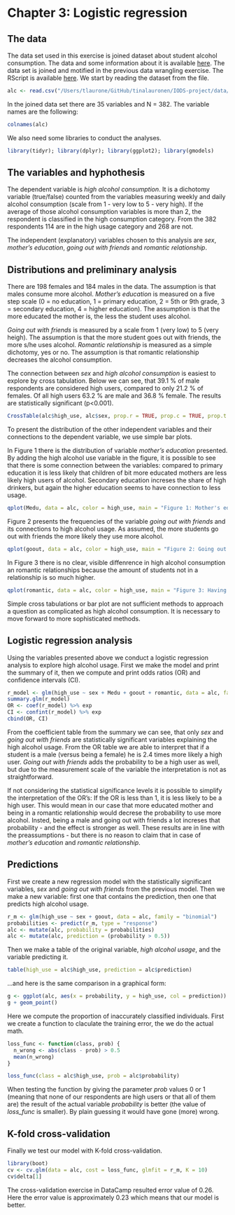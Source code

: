 # Chapter 3: Logistic regression

## The data

The data set used in this exercise is joined dataset about student alcohol consumption. The data and some information about it is available [here](https://archive.ics.uci.edu/ml/datasets/STUDENT+ALCOHOL+CONSUMPTION). The data set is joined and motified in the previous data wrangling exercise. The RScript is available [here](https://github.com/tinalauronen/IODS-project/blob/master/data/create_alc.R). We start by reading the dataset from the file.

```r
alc <- read.csv("/Users/tlaurone/GitHub/tinalauronen/IODS-project/data/alc.csv")
```

In the joined data set there are 35 variables and N = 382. The variable names are the following:

```r
colnames(alc)
```

We also need some libraries to conduct the analyses.

```r
library(tidyr); library(dplyr); library(ggplot2); library(gmodels)
```

## The variables and hyphothesis

The dependent variable is *high alcohol consumption*. It is a dichotomy variable (true/false) counted from the variables measuring weekly and daily alcohol consumption (scale from 1 - very low to 5 - very high). If the average of those alcohol consumption variables is more than 2, the respondent is classified in the high consumption category. From the 382 respondents 114 are in the high usage category and 268 are not.

The independent (explanatory) variables chosen to this analysis are *sex*, *mother's education*, *going out with friends* and *romantic relationship*. 

## Distributions and preliminary analysis

There are 198 females and 184 males in the data. The assumption is that males consume more alcohol. *Mother's education* is measured on a five step scale (0 = no education, 1 = primary education, 2 = 5th or 9th grade, 3 = secondary education, 4 = higher education). The assumption is that the more educated the mother is, the less the student uses alcohol.

*Going out with friends* is measured by a scale from 1 (very low) to 5 (very heigh). The assumption is that the more student goes out with friends, the more s/he uses alcohol.
*Romantic relationship* is measured as a simple dichotomy, yes or no. The assumption is that romantic relationship decreases the alcohol consumption.

The connection between *sex* and *high alcohol consumption* is easiest to explore by cross tabulation. Below we can see, that 39.1 % of male respondents are considered high users, compared to only 21.2 % of females. Of all high users 63.2 % are male and 36.8 % female. The results are statistically significant (p<0.001).

```r
CrossTable(alc$high_use, alc$sex, prop.r = TRUE, prop.c = TRUE, prop.t = FALSE, prop.chisq = FALSE, chisq = TRUE)
```

To present the distribution of the other independent variables and their connections to the dependent variable, we use simple bar plots.

In Figure 1 there is the distribution of variable *mother's education* presented. By adding the high alcohol use variable in the figure, it is possible to see that there is some connection between the variables: compared to primary education it is less likely that children of bit more educated mothers are less likely high users of alcohol. Secondary education increses the share of high drinkers, but again the higher education seems to have connection to less usage.

```r
qplot(Medu, data = alc, color = high_use, main = "Figure 1: Mother's education")
```

Figure 2 presents the frequencies of the variable *going out with friends* and its connections to high alcohol usage. As assumed, the more students go out with friends the more likely they use more alcohol.

```r
qplot(goout, data = alc, color = high_use, main = "Figure 2: Going out with friends")
```

In Figure 3 there is no clear, visible diffenrence in high alcohol consumption an romantic relationships because the amount of students not in a relationship is so much higher. 

```r
qplot(romantic, data = alc, color = high_use, main = "Figure 3: Having romantic relationship")
```

Simple cross tabulations or bar plot are not sufficient methods to approach a question as complicated as high alcohol consumption. It is necessary to move forward to more sophisticated methods.

## Logistic regression analysis

Using the variables presented above we conduct a logistic regression analysis to explore high alcohol usage. First we make the model and print the summary of it, then we compute and print odds ratios (OR) and confidence intervals (CI).

```r
r_model <- glm(high_use ~ sex + Medu + goout + romantic, data = alc, family = "binomial")
summary.glm(r_model)
OR <- coef(r_model) %>% exp
CI <- confint(r_model) %>% exp
cbind(OR, CI)
```

From the coefficient table from the summary we can see, that only *sex* and *going out with friends* are statistically significant variables explaining the high alcohol usage. From the OR table we are able to interpret that if a student is a male (versus being a female) he is 2.4 times more likely a high user. *Going out with friends* adds the probability to be a high user as well, but due to the measurement scale of the variable the interpretation is not as straightforward.

If not considering the statistical significance levels it is possible to simplify the interpretation of the OR's: If the OR is less than 1, it is less likely to be a high user. This would mean in our case that more educated mother and being in a romantic relationship would decrese the probability to use more alcohol. Insted, being a male and going out with friends a lot increses that probability - and the effect is stronger as well. These results are in line with the preassumptions - but there is no reason to claim that in case of *mother's education* and *romantic relationship*.

## Predictions

First we create a new regression model with the statistically significant variables, *sex* and *going out with friends*  from the previous model. Then we make a new variable: first one that contains the prediction, then one that predicts high alcohol usage.

```r
r_m <- glm(high_use ~ sex + goout, data = alc, family = "binomial")
probabilities <- predict(r_m, type = "response")
alc <- mutate(alc, probability = probabilities)
alc <- mutate(alc, prediction = (probability > 0.5))
```

Then we make a table of the original variable, *high alcohol usage*, and the variable predicting it.

```r
table(high_use = alc$high_use, prediction = alc$prediction)
```

...and here is the same comparison in a graphical form:

```r
g <- ggplot(alc, aes(x = probability, y = high_use, col = prediction))
g + geom_point()
```

Here we compute the proportion of inaccurately classified individuals. First we create a function to claculate the training error, the we do the actual math.

```r
loss_func <- function(class, prob) {
  n_wrong <- abs(class - prob) > 0.5
  mean(n_wrong)
}

loss_func(class = alc$high_use, prob = alc$probability)
```

When testing the function by giving the parameter *prob* values 0 or 1 (meaning that none of our respondents are high users or that all of them are) the result of the actual variable *probability* is better (the value of *loss_func* is smaller). By plain guessing it would have gone (more) wrong.

## K-fold cross-validation

Finally we test our model with K-fold cross-validation.

```r
library(boot)
cv <- cv.glm(data = alc, cost = loss_func, glmfit = r_m, K = 10)
cv$delta[1]
```

The cross-validation exercise in DataCamp resulted error value of 0.26. Here the error value is approximately 0.23 which means that our model is better.

